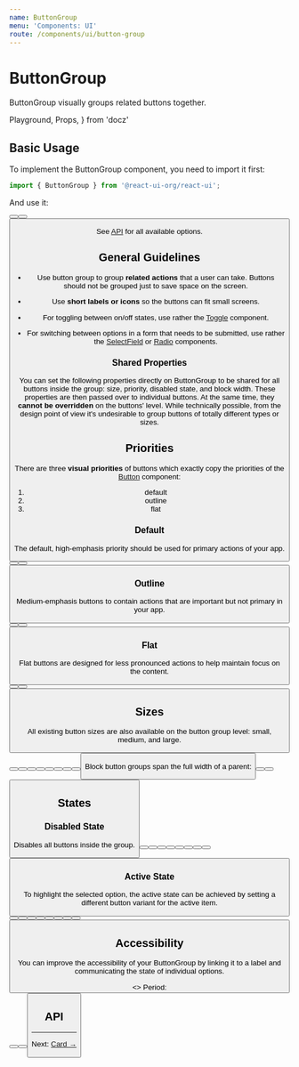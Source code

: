 ```yaml
---
name: ButtonGroup
menu: 'Components: UI'
route: /components/ui/button-group
---
```


# ButtonGroup

ButtonGroup visually groups related buttons together.

  Playground,
  Props,
} from 'docz'

## Basic Usage

To implement the ButtonGroup component, you need to import it first:

```js
import { ButtonGroup } from '@react-ui-org/react-ui';
```

And use it:

<Playground>
  <ButtonGroup>
    <Button label="Week" />
    <Button label="Month" />
    <Button label="Year" />
  </ButtonGroup>
</Playground>

See [API](#api) for all available options.

## General Guidelines

- Use button group to group **related actions** that a user can take. Buttons
  should not be grouped just to save space on the screen.

- Use **short labels or icons** so the buttons can fit small screens.

- For toggling between on/off states, use rather the
  [Toggle](/components/ui/toggle) component.

- For switching between options in a form that needs to be submitted, use rather
  the [SelectField](/components/ui/select-field) or
  [Radio](/components/ui/radio) components.

### Shared Properties

You can set the following properties directly on ButtonGroup to be shared for
all buttons inside the group: size, priority, disabled state, and block width.
These properties are then passed over to individual buttons. At the same time,
they **cannot be overridden** on the buttons' level. While technically possible,
from the design point of view it's undesirable to group buttons of totally
different types or sizes.

## Priorities

There are three **visual priorities** of buttons which exactly copy the
priorities of the [Button](/components/ui/button) component:

1. default
2. outline
3. flat

### Default

The default, high-emphasis priority should be used for primary actions of your
app.

<Playground>
  <ButtonGroup>
    <Button label="Week" />
    <Button label="Month" />
    <Button label="Year" />
  </ButtonGroup>
</Playground>

### Outline

Medium-emphasis buttons to contain actions that are important but not primary
in your app.

<Playground>
  <ButtonGroup priority="outline">
    <Button label="Week" />
    <Button label="Month" />
    <Button label="Year" />
  </ButtonGroup>
</Playground>

### Flat

Flat buttons are designed for less pronounced actions to help maintain focus on
the content.

<Playground>
  <ButtonGroup priority="flat">
    <Button label="Week" />
    <Button label="Month" />
    <Button label="Year" />
  </ButtonGroup>
</Playground>

## Sizes

All existing button sizes are also available on the button group level: small,
medium, and large.

<Playground>
  <ButtonGroup size="small">
    <Button label="Week" />
    <Button label="Month" />
    <Button label="Year" />
  </ButtonGroup>
  <ButtonGroup>
    <Button label="Week" />
    <Button label="Month" />
    <Button label="Year" />
  </ButtonGroup>
  <ButtonGroup size="large">
    <Button label="Week" />
    <Button label="Month" />
    <Button label="Year" />
  </ButtonGroup>
</Playground>

Block button groups span the full width of a parent:

<Playground>
  <ButtonGroup block>
    <Button label="Week" />
    <Button label="Month" />
    <Button label="Year" />
  </ButtonGroup>
</Playground>

## States

### Disabled State

Disables all buttons inside the group.

<Playground>
  <ButtonGroup disabled>
    <Button label="Week" />
    <Button label="Month" />
    <Button label="Year" />
  </ButtonGroup>
  <ButtonGroup priority="outline" disabled>
    <Button label="Week" />
    <Button label="Month" />
    <Button label="Year" />
  </ButtonGroup>
  <ButtonGroup priority="flat" disabled>
    <Button label="Week" />
    <Button label="Month" />
    <Button label="Year" />
  </ButtonGroup>
</Playground>

### Active State

To highlight the selected option, the active state can be achieved by setting
a different button variant for the active item.

<Playground>
  <ButtonGroup>
    <Button variant="dark" label="Week" />
    <Button label="Month" />
    <Button label="Year" />
  </ButtonGroup>
  <ButtonGroup priority="outline">
    <Button variant="dark" label="Week" />
    <Button label="Month" />
    <Button label="Year" />
  </ButtonGroup>
  <ButtonGroup priority="flat">
    <Button variant="dark" label="Week" />
    <Button label="Month" />
    <Button label="Year" />
  </ButtonGroup>
</Playground>

## Accessibility

You can improve the accessibility of your ButtonGroup by linking it to a label
and communicating the state of individual options.

<Playground>
  <>
    <span id="period-label">Period:</span>
    <ButtonGroup aria-labelledby="#period-label">
      <Button label="Week" aria-pressed variant="dark" />
      <Button label="Month" aria-pressed={false} />
      <Button label="Year" aria-pressed={false} />
    </ButtonGroup>
  </>
</Playground>

## API

<Props of={ButtonGroup} />

---

Next: [Card →](/components/ui/card)
